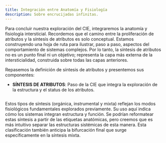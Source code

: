 ```yaml
---
title: Integración entre Anatomía y Fisiología
description: Sobre encrucijadas infinitas.
---
```


Para concluir nuestra exploración del CIE, integraremos la anatomía y fisiología intersticial. Recordemos que el camino entre la proliferación de atributos y la síntesis de atributos es solo conceptual. Estamos construyendo una hoja de ruta para ilustrar, paso a paso, aspectos del comportamiento de sistemas complejos. Por lo tanto, la síntesis de atributos no es un punto final ni un objetivo; representa la capa más externa de la intersticialidad, construida sobre todas las capas anteriores.

Repasemos la definición de síntesis de atributos y presentemos sus componentes:

- **SÍNTESIS DE ATRIBUTOS**: Paso de la CIE que integra la exploración de la estructura y el status de los atributos.

<Image
  src="/images/sintesis-de-atributos.svg"
  alt=""
  width={300}
  height={128}
  className="w-full"
/>

Estos tipos de síntesis (orgánica, instrumental y mixta) reflejan los modos fisiológicos fundamentales explorados previamente. Su uso aquí indica cómo los sistemas integran estructura y función. Se podrían reformatear estas síntesis a partir de las etiquetas anatómicas, pero creemos que es más intuitivo separar las estructuras sistémicas de esta manera. Esta clasificación también anticipa la bifurcación final que surge específicamente en la síntesis mixta.
